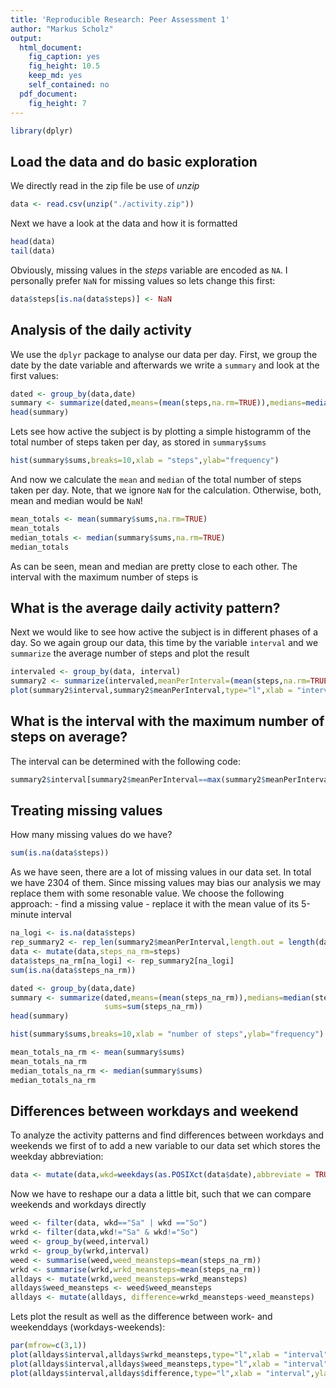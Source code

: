 ```yaml
---
title: 'Reproducible Research: Peer Assessment 1'
author: "Markus Scholz"
output:
  html_document:
    fig_caption: yes
    fig_height: 10.5
    keep_md: yes
    self_contained: no
  pdf_document:
    fig_height: 7
---
```

```r
library(dplyr)
```

## Load the data and do basic exploration

We directly read in the zip file be use of _unzip_
```r
data <- read.csv(unzip("./activity.zip"))
```

Next we have a look at the data and how it is formatted

```r
head(data)
tail(data)
```

Obviously, missing values in the _steps_ variable are encoded as `NA`. I personally prefer `NaN` for missing values so lets change this first:

```r
data$steps[is.na(data$steps)] <- NaN
```

## Analysis of the daily activity

We use the `dplyr` package to analyse our data per day. First, we group the date by the date variable and afterwards we write a `summary` and look at the first values:

```r
dated <- group_by(data,date)
summary <- summarize(dated,means=(mean(steps,na.rm=TRUE)),medians=median(steps,na.rm=TRUE),sums=sum(steps))
head(summary)
```

Lets see how active the subject is by plotting a simple histogramm of the total number of steps taken per day, as stored in `summary$sums`

```r
hist(summary$sums,breaks=10,xlab = "steps",ylab="frequency")
```

And now we calculate the `mean` and `median` of the total number of steps taken per day. Note, that we ignore `NaN` for the calculation. Otherwise, both, mean and median would be `NaN`! 

```r
mean_totals <- mean(summary$sums,na.rm=TRUE)
mean_totals
median_totals <- median(summary$sums,na.rm=TRUE)
median_totals
```

As can be seen, mean and median are pretty close to each other. The interval with the maximum number of steps is



## What is the average daily activity pattern?

Next we would like to see how active the subject is in different phases of a day. So we again group our data, this time by the variable `interval` and we `summarize` the average number of steps and plot the result

```r
intervaled <- group_by(data, interval)
summary2 <- summarize(intervaled,meanPerInterval=(mean(steps,na.rm=TRUE)),medianPerInterval=(median(steps,na.rm=TRUE)))
plot(summary2$interval,summary2$meanPerInterval,type="l",xlab = "interval",ylab="average number of steps")
```

## What is the interval with the maximum number of steps on average?
The interval can be determined with the following code:

```r
summary2$interval[summary2$meanPerInterval==max(summary2$meanPerInterval)]
```


## Treating missing values

How many missing values do we have?
```r
sum(is.na(data$steps))
```
As we have seen, there are a lot of missing values in our data set. In total we have 2304 of them.
Since missing values may bias our analysis we may replace them with some resonable value. We choose the following approach:
- find a missing value
- replace it with the mean value of its 5-minute interval

```r
na_logi <- is.na(data$steps)
rep_summary2 <- rep_len(summary2$meanPerInterval,length.out = length(data$steps))
data <- mutate(data,steps_na_rm=steps)
data$steps_na_rm[na_logi] <- rep_summary2[na_logi]
sum(is.na(data$steps_na_rm))
```

```r
dated <- group_by(data,date)
summary <- summarize(dated,means=(mean(steps_na_rm)),medians=median(steps_na_rm),
                     sums=sum(steps_na_rm))
head(summary)
```

```r
hist(summary$sums,breaks=10,xlab = "number of steps",ylab="frequency")
```

```r
mean_totals_na_rm <- mean(summary$sums)
mean_totals_na_rm
median_totals_na_rm <- median(summary$sums)
median_totals_na_rm
```

## Differences between workdays and weekend

To analyze the activity patterns and find differences between workdays and weekends we first of to add a new variable to our data set which stores the weekday abbreviation:

```r
data <- mutate(data,wkd=weekdays(as.POSIXct(data$date),abbreviate = TRUE))
```

Now we have to reshape our a data a little bit, such that we can compare weekends and workdays directly

```r
weed <- filter(data, wkd=="Sa" | wkd =="So")
wrkd <- filter(data,wkd!="Sa" & wkd!="So")
weed <- group_by(weed,interval)
wrkd <- group_by(wrkd,interval)
weed <- summarise(weed,weed_meansteps=mean(steps_na_rm))
wrkd <- summarise(wrkd,wrkd_meansteps=mean(steps_na_rm))
alldays <- mutate(wrkd,weed_meansteps=wrkd_meansteps)
alldays$weed_meansteps <- weed$weed_meansteps
alldays <- mutate(alldays, difference=wrkd_meansteps-weed_meansteps)
```

Lets plot the result as well as the difference between work- and weekenddays (workdays-weekends):

```r
par(mfrow=c(3,1))
plot(alldays$interval,alldays$wrkd_meansteps,type="l",xlab = "interval",ylab="steps",main="Average steps taken on workdays")
plot(alldays$interval,alldays$weed_meansteps,type="l",xlab = "interval",ylab="steps",main="Average steps taken on weekends")
plot(alldays$interval,alldays$difference,type="l",xlab = "interval",ylab="workdays-weekends",main="Difference between workdays and weekends")


```